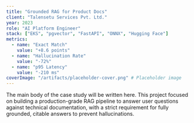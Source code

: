 ```yaml
---
title: "Grounded RAG for Product Docs"
client: "Talensetu Services Pvt. Ltd."
year: 2023
role: "AI Platform Engineer"
stack: ["EKS", "pgvector", "FastAPI", "ONNX", "Hugging Face"]
metrics:
  - name: "Exact Match"
    value: "+8.6 points"
  - name: "Hallucination Rate"
    value: "-72%"
  - name: "p95 Latency"
    value: "-210 ms"
coverImage: "/artifacts/placeholder-cover.png" # Placeholder image
---
```


The main body of the case study will be written here. This project focused on building a production-grade RAG pipeline to answer user questions against technical documentation, with a strict requirement for fully grounded, citable answers to prevent hallucinations.